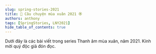 ```yaml
---
slug: spring-stories-2021
title: 🌸 Câu chuyện mùa xuân 2021 🏵
authors: anthony
tags: [SpringStories, LNY2021]
hide_table_of_contents: true
---
```



Dưới đây là các bài viết trong series Thanh âm mùa xuân, năm 2021. Kính mời quý độc giả đón đọc.

<!-- truncate -->

<Tabs lazy>
  <TabItem value="one" label="Kỳ 1" default>
    <FirstPost />
  </TabItem>
  <TabItem value="two" label="Kỳ 2">
    <SecondPost />
  </TabItem>
  <TabItem label="Kỳ 3" value="three">
    <ThirdPost />
  </TabItem>
  <TabItem label="Kỳ 4" value="four">
    <FourthPost />
  </TabItem>
  <TabItem label="Kỳ 5" value="five">
    <FifthPost />
  </TabItem>
</Tabs>

